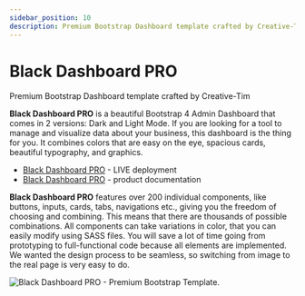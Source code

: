 ```yaml
---
sidebar_position: 10
description: Premium Bootstrap Dashboard template crafted by Creative-Tim
---
```


# Black Dashboard PRO

<SubHeading>Premium Bootstrap Dashboard template crafted by Creative-Tim</SubHeading>

**Black Dashboard PRO** is a beautiful Bootstrap 4 Admin Dashboard that comes in 2 versions: Dark and Light Mode. If you are looking for a tool to manage and visualize data about your business, this dashboard is the thing for you. It combines colors that are easy on the eye, spacious cards, beautiful typography, and graphics.

- [Black Dashboard PRO](https://bit.ly/3h5oRBI) - LIVE deployment
- [Black Dashboard PRO](https://bit.ly/3eq8HkR) - product documentation

**Black Dashboard PRO** features over 200 individual components, like buttons, inputs, cards, tabs, navigations etc., giving you the freedom of choosing and combining. This means that there are thousands of possible combinations. All components can take variations in color, that you can easily modify using SASS files. You will save a lot of time going from prototyping to full-functional code because all elements are implemented. We wanted the design process to be seamless, so switching from image to the real page is very easy to do.

![Black Dashboard PRO - Premium Bootstrap Template.](../../../static/assets/docs-cover-black-dashboard-pro.jpg)
